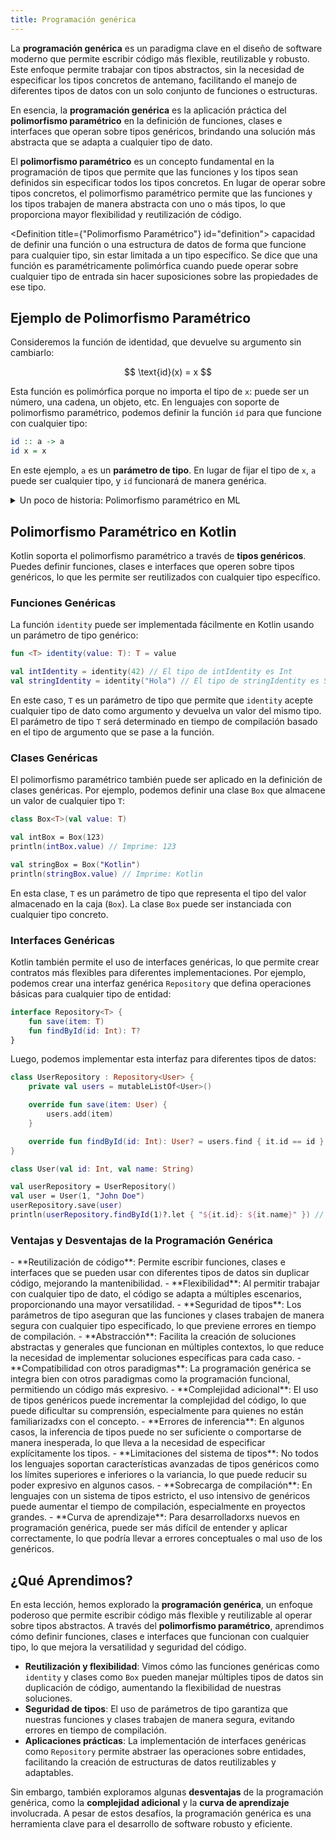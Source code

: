 ```yaml
---
title: Programación genérica
---
```


<ReadingTime />
<GithubRepoLink user="r8vnhill" repo="generic-programming-kt" />

<RepoClone groupId="generic-programming" repoName="generic-programming-kt" />

La **programación genérica** es un paradigma clave en el diseño de software moderno que permite escribir código más flexible, reutilizable y robusto. Este enfoque permite trabajar con tipos abstractos, sin la necesidad de especificar los tipos concretos de antemano, facilitando el manejo de diferentes tipos de datos con un solo conjunto de funciones o estructuras.

En esencia, la **programación genérica** es la aplicación práctica del **polimorfismo paramétrico** en la definición de funciones, clases e interfaces que operan sobre tipos genéricos, brindando una solución más abstracta que se adapta a cualquier tipo de dato.

El **polimorfismo paramétrico** es un concepto fundamental en la programación de tipos que permite que las funciones y los tipos sean definidos sin especificar todos los tipos concretos. En lugar de operar sobre tipos concretos, el polimorfismo paramétrico permite que las funciones y los tipos trabajen de manera abstracta con uno o más tipos, lo que proporciona mayor flexibilidad y reutilización de código.

<Definition title={"Polimorfismo Paramétrico"} id="definition">
    capacidad de definir una función o una estructura de datos de forma que funcione para cualquier tipo, sin estar limitada a un tipo específico. Se dice que una función es paramétricamente polimórfica cuando puede operar sobre cualquier tipo de entrada sin hacer suposiciones sobre las propiedades de ese tipo.
</Definition>

## Ejemplo de Polimorfismo Paramétrico

Consideremos la función de identidad, que devuelve su argumento sin cambiarlo:

<center>
$$ \text{id}(x) = x $$
</center>

Esta función es polimórfica porque no importa el tipo de `x`: puede ser un número, una cadena, un objeto, etc. En lenguajes con soporte de polimorfismo paramétrico, podemos definir la función `id` para que funcione con cualquier tipo:

```haskell showLineNumbers
id :: a -> a
id x = x
```

En este ejemplo, `a` es un **parámetro de tipo**. En lugar de fijar el tipo de `x`, `a` puede ser cualquier tipo, y `id` funcionará de manera genérica.

<details>
    <summary>
        Un poco de historia: Polimorfismo paramétrico en ML
    </summary>

    El **polimorfismo paramétrico** fue introducido y popularizado por el lenguaje **ML (MetaLanguage)** en la década de 1970, convirtiéndose en una piedra angular para muchos lenguajes modernos.

    #### Orígenes en ML

    **ML** fue desarrollado por Robin Milner y sus colegas en los Laboratorios de Investigación de la Universidad de Cambridge como un lenguaje de programación para la inteligencia artificial y el razonamiento formal. Una de las contribuciones más significativas de ML fue la introducción de un sistema de tipos robusto que soporta polimorfismo paramétrico, permitiendo una mayor abstracción y reutilización de código.

    #### Características del Polimorfismo Paramétrico en ML

    - **Generics**: Permite definir funciones y estructuras de datos genéricas que pueden trabajar con cualquier tipo. Por ejemplo, la función de identidad en ML se define de manera que puede aceptar y devolver cualquier tipo.

    ```ocaml showLineNumbers title="identity.ml"
    (* Función de identidad en ML *)
    let identity x = x
    ```

    Aquí, `identity` tiene el tipo `'a -> 'a`, donde `'a` es un tipo genérico que puede ser cualquier tipo concreto.
    - **Reutilización de Código**: Gracias al polimorfismo paramétrico, es posible escribir código más abstracto y reutilizable, evitando la duplicación de funciones para diferentes tipos.
    - **Seguridad de Tipos**: El sistema de tipos de ML verifica que las operaciones realizadas sobre los tipos sean seguras, previniendo errores comunes como los de tipos incompatibles en tiempo de compilación.

    #### Ejemplo de Uso

    Un ejemplo clásico de polimorfismo paramétrico es la implementación de listas en ML:

    ```ocaml showLineNumbers title="list.ml"
    (* Definición de una lista genérica en ML *)
    type 'a list =
        | Nil
        | Cons of 'a * 'a list
    ```

    Esta definición permite crear listas de cualquier tipo, como `int list`, `string list`, etc., manteniendo la consistencia y seguridad del sistema de tipos.

    #### Influencia y Evolución

    El polimorfismo paramétrico de ML influyó en el diseño de muchos otros lenguajes de programación, incluyendo **Haskell**, **OCaml**, **Scala**, y **Rust**. Esta característica ha sido fundamental para el desarrollo de la programación genérica y ha mejorado la capacidad de los lenguajes para abstraer sobre tipos, aumentando la expresividad y la seguridad del código.

    Además, el polimorfismo paramétrico es una piedra angular en el diseño de **tipos algebraicos** y **sistemas de tipos avanzados**, que permiten la creación de abstracciones poderosas y seguras en la programación moderna.
</details>

## Polimorfismo Paramétrico en Kotlin

Kotlin soporta el polimorfismo paramétrico a través de **tipos genéricos**. Puedes definir funciones, clases e interfaces que operen sobre tipos genéricos, lo que les permite ser reutilizados con cualquier tipo específico.

### Funciones Genéricas

La función `identity` puede ser implementada fácilmente en Kotlin usando un parámetro de tipo genérico:

```kotlin showLineNumbers
fun <T> identity(value: T): T = value

val intIdentity = identity(42) // El tipo de intIdentity es Int
val stringIdentity = identity("Hola") // El tipo de stringIdentity es String
```

En este caso, `T` es un parámetro de tipo que permite que `identity` acepte cualquier tipo de dato como argumento y devuelva un valor del mismo tipo. El parámetro de tipo `T` será determinado en tiempo de compilación basado en el tipo de argumento que se pase a la función.

### Clases Genéricas

El polimorfismo paramétrico también puede ser aplicado en la definición de clases genéricas. Por ejemplo, podemos definir una clase `Box` que almacene un valor de cualquier tipo `T`:

```kotlin showLineNumbers
class Box<T>(val value: T)

val intBox = Box(123)
println(intBox.value) // Imprime: 123

val stringBox = Box("Kotlin")
println(stringBox.value) // Imprime: Kotlin
```

En esta clase, `T` es un parámetro de tipo que representa el tipo del valor almacenado en la caja (`Box`). La clase `Box` puede ser instanciada con cualquier tipo concreto.

### Interfaces Genéricas

Kotlin también permite el uso de interfaces genéricas, lo que permite crear contratos más flexibles para diferentes implementaciones. Por ejemplo, podemos crear una interfaz genérica `Repository` que defina operaciones básicas para cualquier tipo de entidad:

```kotlin showLineNumbers
interface Repository<T> {
    fun save(item: T)
    fun findById(id: Int): T?
}
```

Luego, podemos implementar esta interfaz para diferentes tipos de datos:

```kotlin showLineNumbers
class UserRepository : Repository<User> {
    private val users = mutableListOf<User>()

    override fun save(item: User) {
        users.add(item)
    }

    override fun findById(id: Int): User? = users.find { it.id == id }
}

class User(val id: Int, val name: String)

val userRepository = UserRepository()
val user = User(1, "John Doe")
userRepository.save(user)
println(userRepository.findById(1)?.let { "${it.id}: ${it.name}" }) // Imprime: 1: John Doe
```

### Ventajas y Desventajas de la Programación Genérica

<ProCons>
    <Pros>
        - **Reutilización de código**: Permite escribir funciones, clases e interfaces que se pueden usar con diferentes tipos de datos sin duplicar código, mejorando la mantenibilidad.
        - **Flexibilidad**: Al permitir trabajar con cualquier tipo de dato, el código se adapta a múltiples escenarios, proporcionando una mayor versatilidad.
        - **Seguridad de tipos**: Los parámetros de tipo aseguran que las funciones y clases trabajen de manera segura con cualquier tipo especificado, lo que previene errores en tiempo de compilación.
        - **Abstracción**: Facilita la creación de soluciones abstractas y generales que funcionan en múltiples contextos, lo que reduce la necesidad de implementar soluciones específicas para cada caso.
        - **Compatibilidad con otros paradigmas**: La programación genérica se integra bien con otros paradigmas como la programación funcional, permitiendo un código más expresivo.
    </Pros>
    <Cons>
        - **Complejidad adicional**: El uso de tipos genéricos puede incrementar la complejidad del código, lo que puede dificultar su comprensión, especialmente para quienes no están familiarizadxs con el concepto.
        - **Errores de inferencia**: En algunos casos, la inferencia de tipos puede no ser suficiente o comportarse de manera inesperada, lo que lleva a la necesidad de especificar explícitamente los tipos.
        - **Limitaciones del sistema de tipos**: No todos los lenguajes soportan características avanzadas de tipos genéricos como los límites superiores e inferiores o la variancia, lo que puede reducir su poder expresivo en algunos casos.
        - **Sobrecarga de compilación**: En lenguajes con un sistema de tipos estricto, el uso intensivo de genéricos puede aumentar el tiempo de compilación, especialmente en proyectos grandes.
        - **Curva de aprendizaje**: Para desarrolladorxs nuevos en programación genérica, puede ser más difícil de entender y aplicar correctamente, lo que podría llevar a errores conceptuales o mal uso de los genéricos.
    </Cons>
</ProCons>

## ¿Qué Aprendimos?

En esta lección, hemos explorado la **programación genérica**, un enfoque poderoso que permite escribir código más flexible y reutilizable al operar sobre tipos abstractos. A través del **polimorfismo paramétrico**, aprendimos cómo definir funciones, clases e interfaces que funcionan con cualquier tipo, lo que mejora la versatilidad y seguridad del código.

- **Reutilización y flexibilidad**: Vimos cómo las funciones genéricas como `identity` y clases como `Box` pueden manejar múltiples tipos de datos sin duplicación de código, aumentando la flexibilidad de nuestras soluciones.
- **Seguridad de tipos**: El uso de parámetros de tipo garantiza que nuestras funciones y clases trabajen de manera segura, evitando errores en tiempo de compilación.
- **Aplicaciones prácticas**: La implementación de interfaces genéricas como `Repository` permite abstraer las operaciones sobre entidades, facilitando la creación de estructuras de datos reutilizables y adaptables.

Sin embargo, también exploramos algunas **desventajas** de la programación genérica, como la **complejidad adicional** y la **curva de aprendizaje** involucrada. A pesar de estos desafíos, la programación genérica es una herramienta clave para el desarrollo de software robusto y eficiente.

<div className="language-card-container">
    <JavaCard link='/docs/generics/java' />
    <RustCard link='/docs/generics/rust' />
    <LanguageCard
        logoSrc="https://www.svgrepo.com/show/354313/scala.svg"
        language="Scala"
        link="/docs/generics/scala"
    />
    <LanguageCard
        logoSrc="https://upload.wikimedia.org/wikipedia/commons/thumb/4/4c/Typescript_logo_2020.svg/800px-Typescript_logo_2020.svg.png"
        language="TypeScript"
        link="/docs/generics/typescript"
    />
</div>

